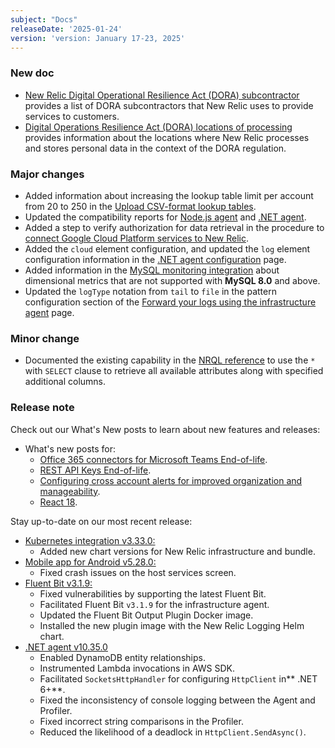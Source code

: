 ```yaml
---
subject: "Docs"
releaseDate: '2025-01-24'
version: 'version: January 17-23, 2025'
---
```


### New doc

* [New Relic Digital Operational Resilience Act (DORA) subcontractor](/docs/security/security-privacy/compliance/certificates-standards-regulations/dora/dora-subcontractors) provides a list of DORA subcontractors that New Relic uses to provide services to customers.
* [Digital Operations Resilience Act (DORA) locations of processing](/docs/security/security-privacy/compliance/certificates-standards-regulations/dora/dora-data-locations) provides information about the locations where New Relic processes and stores personal data in the context of the DORA regulation.

### Major changes

* Added information about increasing the lookup table limit per account from 20 to 250 in the [Upload CSV-format lookup tables](/docs/logs/ui-data/lookup-tables-ui/#requirements).
* Updated the compatibility reports for [Node.js agent](/docs/apm/agents/nodejs-agent/getting-started/compatibility-requirements-nodejs-agent) and [.NET agent](/docs/apm/agents/net-agent/getting-started/net-agent-compatibility-requirements).
* Added a step to verify authorization for data retrieval in the procedure to [connect Google Cloud Platform services to New Relic](/docs/infrastructure/google-cloud-platform-integrations/get-started/connect-google-cloud-platform-services-new-relic).
* Added the `cloud` element configuration, and updated the `log` element configuration information in the [.NET agent configuration](/docs/apm/agents/net-agent/configuration/net-agent-configuration) page.
* Added information in the [MySQL monitoring integration](/install/mysql/#metrics) about dimensional metrics that are not supported with **MySQL 8.0** and above.
* Updated the `logType` notation from `tail` to `file` in the pattern configuration section of the [Forward your logs using the infrastructure agent](/docs/logs/forward-logs/forward-your-logs-using-infrastructure-agent/#pattern) page.


### Minor change

* Documented the existing capability in the [NRQL reference](/docs/nrql/nrql-syntax-clauses-functions/#select-star-with-columns-query) to use the `*` with `SELECT` clause to retrieve all available attributes along with specified additional columns.


### Release note


Check out our What's New posts to learn about new features and releases:

* What's new posts for:
  * [Office 365 connectors for Microsoft Teams End-of-life](/whats-new/2025/01/whats-new-01-23-msconnector-eol).
  * [REST API Keys End-of-life](/whats-new/2025/01/whats-new-03-01-rest-api-keys-eol).
  * [Configuring cross account alerts for improved organization and manageability](/whats-new/2025/01/whats-new-01-17-cross-account-alerts).
  * [React 18](/whats-new/2025/01/whats-new-01-22-React18-upgrade).

Stay up-to-date on our most recent release:

* [Kubernetes integration v3.33.0:](/docs/release-notes/infrastructure-release-notes/kubernetes-integration-release-notes/kubernetes-integration-3-33-0)
  * Added new chart versions for New Relic infrastructure and bundle.
* [Mobile app for Android v5.28.0:](/docs/release-notes/mobile-apps-release-notes/new-relic-android-release-notes/new-relic-android-5280)
  * Fixed crash issues on the host services screen.
* [Fluent Bit v3.1.9:](/docs/release-notes/fluentbit-release-notes/fluentbit-24-10-31)
  * Fixed vulnerabilities by supporting the latest Fluent Bit.
  * Facilitated Fluent Bit `v3.1.9` for the infrastructure agent.
  * Updated the Fluent Bit Output Plugin Docker image.
  * Installed the new plugin image with the New Relic Logging Helm chart.
* [.NET agent v10.35.0](/docs/release-notes/agent-release-notes/net-release-notes/net-agent-10-35-0)
  * Enabled DynamoDB entity relationships.
  * Instrumented Lambda invocations in AWS SDK.
  * Facilitated `SocketsHttpHandler` for configuring `HttpClient` in** .NET 6+**.
  * Fixed the inconsistency of console logging between the Agent and Profiler.
  * Fixed incorrect string comparisons in the Profiler.
  * Reduced the likelihood of a deadlock in `HttpClient.SendAsync()`.